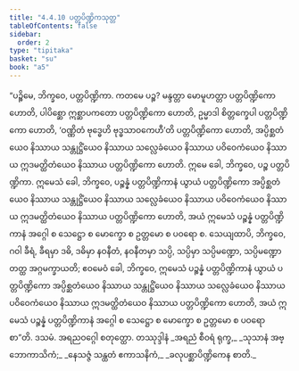 ```yaml
---
title: "4.4.10 ပတ္တပိဏ္ဍိကသုတ္တ"
tableOfContents: false
sidebar:
  order: 2
type: "tipitaka"
basket: "su"
book: "a5"
---
```



<DynamicBreadcrumb />

<Division number="190" book="a5">

<Paragraph number="1092" book="a5">
“ပဉ္စိမေ, ဘိက္ခဝေ, ပတ္တပိဏ္ဍိကာ. ကတမေ ပဉ္စ? မန္ဒတ္တာ မောမူဟတ္တာ ပတ္တပိဏ္ဍိကော ဟောတိ, ပါပိစ္ဆော ဣစ္ဆာပကတော ပတ္တပိဏ္ဍိကော ဟောတိ, ဥမ္မာဒါ စိတ္တက္ခေပါ ပတ္တပိဏ္ဍိကော ဟောတိ, ‘ဝဏ္ဏိတံ ဗုဒ္ဓေဟိ ဗုဒ္ဓသာဝကေဟီ’တိ ပတ္တပိဏ္ဍိကော ဟောတိ, အပ္ပိစ္ဆတံယေဝ နိဿာယ သန္တုဋ္ဌိံယေဝ နိဿာယ သလ္လေခံယေဝ နိဿာယ ပဝိဝေကံယေဝ နိဿာယ ဣဒမတ္ထိတံယေဝ နိဿာယ ပတ္တပိဏ္ဍိကော ဟောတိ. ဣမေ ခေါ, ဘိက္ခဝေ, ပဉ္စ ပတ္တပိဏ္ဍိကာ. ဣမေသံ ခေါ, ဘိက္ခဝေ, ပဉ္စန္နံ ပတ္တပိဏ္ဍိကာနံ ယွာယံ ပတ္တပိဏ္ဍိကော အပ္ပိစ္ဆတံယေဝ နိဿာယ သန္တုဋ္ဌိံယေဝ နိဿာယ သလ္လေခံယေဝ နိဿာယ ပဝိဝေကံယေဝ နိဿာယ ဣဒမတ္ထိတံယေဝ နိဿာယ ပတ္တပိဏ္ဍိကော ဟောတိ, အယံ ဣမေသံ ပဉ္စန္နံ ပတ္တပိဏ္ဍိကာနံ အဂ္ဂေါ စ သေဋ္ဌော စ မောက္ခော စ ဥတ္တမော စ ပဝရော စ.
</Paragraph>

<Paragraph number="1093" book="a5">
သေယျထာပိ, ဘိက္ခဝေ, ဂဝါ ခီရံ, ခီရမှာ ဒဓိ, ဒဓိမှာ နဝနီတံ, နဝနီတမှာ သပ္ပိ, သပ္ပိမှာ သပ္ပိမဏ္ဍော, သပ္ပိမဏ္ဍော တတ္ထ အဂ္ဂမက္ခာယတိ; ဧဝမေဝံ ခေါ, ဘိက္ခဝေ, ဣမေသံ ပဉ္စန္နံ ပတ္တပိဏ္ဍိကာနံ ယွာယံ ပတ္တပိဏ္ဍိကော အပ္ပိစ္ဆတံယေဝ နိဿာယ သန္တုဋ္ဌိံယေဝ နိဿာယ သလ္လေခံယေဝ နိဿာယ ပဝိဝေကံယေဝ နိဿာယ ဣဒမတ္ထိတံယေဝ နိဿာယ ပတ္တပိဏ္ဍိကော ဟောတိ, အယံ ဣမေသံ ပဉ္စန္နံ ပတ္တပိဏ္ဍိကာနံ အဂ္ဂေါ စ သေဋ္ဌော စ မောက္ခော စ ဥတ္တမော စ ပဝရော စာ”တိ.

</Paragraph>
</Division>

<Paragraph number="1094" type="center" book="a5">
ဒသမံ.



</Paragraph>

<Paragraph number="1095" type="center" book="a5">
အရညဝဂ္ဂေါ စတုတ္ထော.



</Paragraph>

<Paragraph number="1096" type="center" book="a5">
တဿုဒ္ဒါနံ


</Paragraph>

<Paragraph number="1097" type="verses" book="a5">
_အရညံ စီဝရံ ရုက္ခ,_  
_သုသာနံ အဗ္ဘောကာသိကံ;_  
_နေသဇ္ဇံ သန္ထတံ ဧကာသနိကံ,_  
_ခလုပစ္ဆာပိဏ္ဍိကေန စာတိ._
</Paragraph>